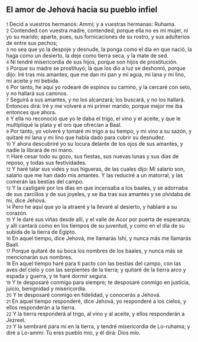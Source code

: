 == El amor de Jehová hacia su pueblo infiel ==

{{anchor|1}} <small>1</small> Decid a vuestros hermanos: Ammi; y a vuestras hermanas: Ruhama.<br>
{{anchor|2}} <small>2</small> Contended con vuestra madre, contended; porque ella no es mi mujer, ni yo su marido; aparte, pues, sus fornicaciones de su rostro, y sus adulterios de entre sus pechos;<br>
{{anchor|3}} <small>3</small> no sea que yo la despoje y desnude, la ponga como el día en que nació, la haga como un desierto, la deje como tierra seca, y la mate de sed.<br>
{{anchor|4}} <small>4</small> Ni tendré misericordia de sus hijos, porque son hijos de prostitución.<br>
{{anchor|5}} <small>5</small> Porque su madre se prostituyó; la que los dio a luz se deshonró, porque dijo: Iré tras mis amantes, que me dan mi pan y mi agua, mi lana y mi lino, mi aceite y mi bebida.<br>
{{anchor|6}} <small>6</small> Por tanto, he aquí yo rodearé de espinos su camino, y la cercaré con seto, y no hallará sus caminos.<br>
{{anchor|7}} <small>7</small> Seguirá a sus amantes, y no los alcanzará; los buscará, y no los hallará. Entonces dirá: Iré y me volveré a mi primer marido; porque mejor me iba entonces que ahora.<br>
{{anchor|8}} <small>8</small> Y ella no reconoció que yo le daba el trigo, el vino y el aceite, y que le multipliqué la plata y el oro que ofrecían a Baal.<br>
{{anchor|9}} <small>9</small> Por tanto, yo volveré y tomaré mi trigo a su tiempo, y mi vino a su sazón, y quitaré mi lana y mi lino que había dado para cubrir su desnudez.<br>
{{anchor|10}} <small>10</small> Y ahora descubriré yo su locura delante de los ojos de sus amantes, y nadie la librará de mi mano.<br>
{{anchor|11}} <small>11</small> Haré cesar todo su gozo, sus fiestas, sus nuevas lunas y sus días de reposo, y todas sus festividades.<br>
{{anchor|12}} <small>12</small> Y haré talar sus vides y sus higueras, de las cuales dijo: Mi salario son, salario que me han dado mis amantes. Y las reduciré a un matorral, y las comerán las bestias del campo.<br>
{{anchor|13}} <small>13</small> Y la castigaré por los días en que incensaba a los baales, y se adornaba de sus zarcillos y de sus joyeles, y se iba tras sus amantes y se olvidaba de mí, dice Jehová.<br>
{{anchor|14}} <small>14</small> Pero he aquí que yo la atraeré y la llevaré al desierto, y hablaré a su corazón.<br>
{{anchor|15}} <small>15</small> Y le daré sus viñas desde allí, y el valle de Acor por puerta de esperanza; y allí cantará como en los tiempos de su juventud, y como en el día de su subida de la tierra de Egipto.<br>
{{anchor|16}} <small>16</small> En aquel tiempo, dice Jehová, me llamarás Ishi, y nunca más me llamarás Baali.<br>
{{anchor|17}} <small>17</small> Porque quitaré de su boca los nombres de los baales, y nunca más se mencionarán sus nombres.<br>
{{anchor|18}} <small>18</small> En aquel tiempo haré para ti pacto con las bestias del campo, con las aves del cielo y con las serpientes de la tierra; y quitaré de la tierra arco y espada y guerra, y te haré dormir segura.<br>
{{anchor|19}} <small>19</small> Y te desposaré conmigo para siempre; te desposaré conmigo en justicia, juicio, benignidad y misericordia.<br>
{{anchor|20}} <small>20</small> Y te desposaré conmigo en fidelidad, y conocerás a Jehová.<br>
{{anchor|21}} <small>21</small> En aquel tiempo responderé, dice Jehová, yo responderé a los cielos, y ellos responderán a la tierra.<br>
{{anchor|22}} <small>22</small> Y la tierra responderá al trigo, al vino y al aceite, y ellos responderán a Jezreel.<br>
{{anchor|23}} <small>23</small> Y la sembraré para mí en la tierra, y tendré misericordia de Lo-ruhama; y diré a Lo-ammi: Tú eres pueblo mío, y él dirá: Dios mío.<br>
